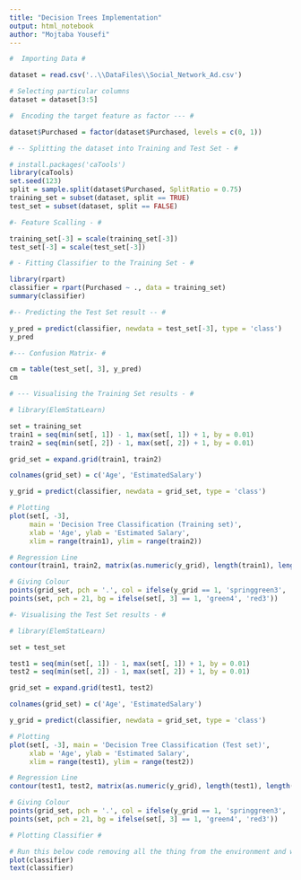 ```yaml
---
title: "Decision Trees Implementation"
output: html_notebook
author: "Mojtaba Yousefi"
---
```


```r
#  Importing Data #

dataset = read.csv('..\\DataFiles\\Social_Network_Ad.csv')

# Selecting particular columns
dataset = dataset[3:5]

#  Encoding the target feature as factor --- #

dataset$Purchased = factor(dataset$Purchased, levels = c(0, 1))

# -- Splitting the dataset into Training and Test Set - #

# install.packages('caTools')
library(caTools)
set.seed(123)
split = sample.split(dataset$Purchased, SplitRatio = 0.75)
training_set = subset(dataset, split == TRUE)
test_set = subset(dataset, split == FALSE)

#- Feature Scalling - #

training_set[-3] = scale(training_set[-3])
test_set[-3] = scale(test_set[-3])

# - Fitting Classifier to the Training Set - #

library(rpart)
classifier = rpart(Purchased ~ ., data = training_set)
summary(classifier)

#-- Predicting the Test Set result -- #

y_pred = predict(classifier, newdata = test_set[-3], type = 'class')
y_pred

#--- Confusion Matrix- #

cm = table(test_set[, 3], y_pred)
cm

# --- Visualising the Training Set results - #

# library(ElemStatLearn)

set = training_set
train1 = seq(min(set[, 1]) - 1, max(set[, 1]) + 1, by = 0.01)
train2 = seq(min(set[, 2]) - 1, max(set[, 2]) + 1, by = 0.01)

grid_set = expand.grid(train1, train2)

colnames(grid_set) = c('Age', 'EstimatedSalary')

y_grid = predict(classifier, newdata = grid_set, type = 'class')

# Plotting
plot(set[, -3],
     main = 'Decision Tree Classification (Training set)',
     xlab = 'Age', ylab = 'Estimated Salary',
     xlim = range(train1), ylim = range(train2))

# Regression Line
contour(train1, train2, matrix(as.numeric(y_grid), length(train1), length(train2)), add = TRUE)

# Giving Colour
points(grid_set, pch = '.', col = ifelse(y_grid == 1, 'springgreen3', 'tomato'))
points(set, pch = 21, bg = ifelse(set[, 3] == 1, 'green4', 'red3'))

#- Visualising the Test Set results - #

# library(ElemStatLearn)

set = test_set

test1 = seq(min(set[, 1]) - 1, max(set[, 1]) + 1, by = 0.01)
test2 = seq(min(set[, 2]) - 1, max(set[, 2]) + 1, by = 0.01)

grid_set = expand.grid(test1, test2)

colnames(grid_set) = c('Age', 'EstimatedSalary')

y_grid = predict(classifier, newdata = grid_set, type = 'class')

# Plotting
plot(set[, -3], main = 'Decision Tree Classification (Test set)',
     xlab = 'Age', ylab = 'Estimated Salary',
     xlim = range(test1), ylim = range(test2))

# Regression Line
contour(test1, test2, matrix(as.numeric(y_grid), length(test1), length(test2)), add = TRUE)

# Giving Colour
points(grid_set, pch = '.', col = ifelse(y_grid == 1, 'springgreen3', 'tomato'))
points(set, pch = 21, bg = ifelse(set[, 3] == 1, 'green4', 'red3'))

# Plotting Classifier #

# Run this below code removing all the thing from the environment and without running feature scalling.
plot(classifier)
text(classifier)
```

